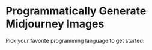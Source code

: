 
# Programmatically Generate Midjourney Images 

Pick your favorite programming language to get started:

<Cards>
  <Card title="JavaScript (Node.js)" href="/quick-start/nodejs" />
    <Card title="PHP" href="/quick-start/php" />
</Cards>